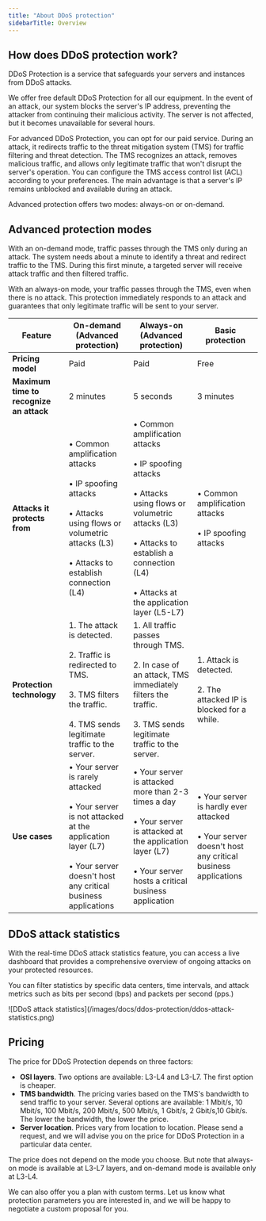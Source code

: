---
title: "About DDoS protection"
sidebarTitle: Overview
---

## How does DDoS protection work?

DDoS Protection is a service that safeguards your servers and instances from DDoS attacks.

We offer free default DDoS Protection for all our equipment. In the event of an attack, our system blocks the server's IP address, preventing the attacker from continuing their malicious activity. The server is not affected, but it becomes unavailable for several hours.

For advanced DDoS Protection, you can opt for our paid service. During an attack, it redirects traffic to the threat mitigation system (TMS) for traffic filtering and threat detection. The TMS recognizes an attack, removes malicious traffic, and allows only legitimate traffic that won't disrupt the server's operation. You can configure the TMS access control list (ACL) according to your preferences. The main advantage is that a server's IP remains unblocked and available during an attack.

Advanced protection offers two modes: always-on or on-demand.

## Advanced protection modes

With an on-demand mode, traffic passes through the TMS only during an attack. The system needs about a minute to identify a threat and redirect traffic to the TMS. During this first minute, a targeted server will receive attack traffic and then filtered traffic.

With an always-on mode, your traffic passes through the TMS, even when there is no attack. This protection immediately responds to an attack and guarantees that only legitimate traffic will be sent to your server.

| **Feature**                               | **On-demand (Advanced protection)**                                      | **Always-on (Advanced protection)**                                      | **Basic protection**                                           |
|-------------------------------------------|-------------------------------------------------------------------------|-------------------------------------------------------------------------|---------------------------------------------------------------|
| **Pricing model**                         | Paid                                                                    | Paid                                                                    | Free                                                          |
| **Maximum time to recognize an attack**  | 2 minutes                                                              | 5 seconds                                                               | 3 minutes                                                     |
| **Attacks it protects from**             | • Common amplification attacks<br/><br/>• IP spoofing attacks<br/><br/>• Attacks using flows or volumetric attacks (L3)<br/><br/>• Attacks to establish connection (L4) | • Common amplification attacks<br/><br/>• IP spoofing attacks<br/><br/>• Attacks using flows or volumetric attacks (L3)<br/><br/>• Attacks to establish a connection (L4)<br/><br/>• Attacks at the application layer (L5-L7) | • Common amplification attacks<br/><br/>• IP spoofing attacks |
| **Protection technology**                | 1. The attack is detected.<br/><br/>2. Traffic is redirected to TMS.<br/><br/>3. TMS filters the traffic.<br/><br/>4. TMS sends legitimate traffic to the server. | 1. All traffic passes through TMS.<br/><br/>2. In case of an attack, TMS immediately filters the traffic.<br/><br/>3. TMS sends legitimate traffic to the server. | 1. Attack is detected.<br/><br/>2. The attacked IP is blocked for a while. |
| **Use cases**                            | • Your server is rarely attacked<br/><br/>• Your server is not attacked at the application layer (L7)<br/><br/>• Your server doesn't host any critical business applications | • Your server is attacked more than 2-3 times a day<br/><br/>• Your server is attacked at the application layer (L7)<br/><br/>• Your server hosts a critical business application | • Your server is hardly ever attacked<br/><br/>• Your server doesn't host any critical business applications |
  
  
## DDoS attack statistics

With the real-time DDoS attack statistics feature, you can access a live dashboard that provides a comprehensive overview of ongoing attacks on your protected resources.

You can filter statistics by specific data centers, time intervals, and attack metrics such as bits per second (bps) and packets per second (pps.)


<Frame>![DDoS attack statistics](/images/docs/ddos-protection/ddos-attack-statistics.png)</Frame>



## Pricing

The price for DDoS Protection depends on three factors:

  * **OSI layers**. Two options are available: L3-L4 and L3-L7. The first option is cheaper.
  * **TMS bandwidth**. The pricing varies based on the TMS's bandwidth to send traffic to your server. Several options are available: 1 Mbit/s, 10 Mbit/s, 100 Mbit/s, 200 Mbit/s, 500 Mbit/s, 1 Gbit/s, 2 Gbit/s,10 Gbit/s. The lower the bandwidth, the lower the price. 
  * **Server location**. Prices vary from location to location. Please send a request, and we will advise you on the price for DDoS Protection in a particular data center.



The price does not depend on the mode you choose. But note that always-on mode is available at L3-L7 layers, and on-demand mode is available only at L3-L4.

We can also offer you a plan with custom terms. Let us know what protection parameters you are interested in, and we will be happy to negotiate a custom proposal for you.